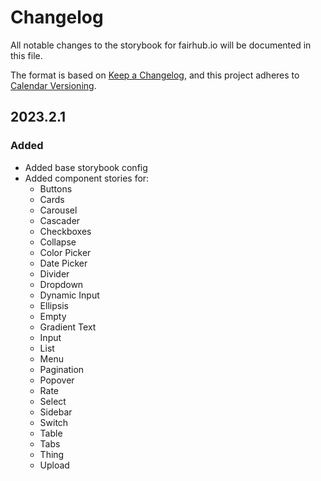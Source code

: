 
<Meta title="Changelog" />

# Changelog

All notable changes to the storybook for fairhub.io will be documented in this file.

The format is based on [Keep a Changelog](https://keepachangelog.com/en/1.0.0/),
and this project adheres to [Calendar Versioning](https://calver.org/).

## 2023.2.1 

### Added

- Added base storybook config
- Added component stories for:
  - Buttons
  - Cards
  - Carousel
  - Cascader
  - Checkboxes
  - Collapse
  - Color Picker
  - Date Picker
  - Divider
  - Dropdown
  - Dynamic Input
  - Ellipsis
  - Empty
  - Gradient Text
  - Input
  - List
  - Menu
  - Pagination
  - Popover
  - Rate
  - Select
  - Sidebar
  - Switch
  - Table
  - Tabs
  - Thing
  - Upload
